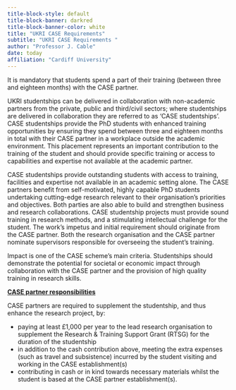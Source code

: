 ```yaml
---
title-block-style: default
title-block-banner: darkred
title-block-banner-color: white
title: "UKRI CASE Requirements"
subtitle: "UKRI CASE Requirements "
author: "Professor J. Cable"
date: today
affiliation: "Cardiff University"
---
```


It is mandatory that students spend a part of their training (between three and eighteen months) with the CASE partner.

UKRI studentships can be delivered in collaboration with non-academic partners from the private, public and third/civil sectors; where studentships are delivered in collaboration they are referred to as 'CASE studentships'. CASE studentships provide the PhD students with enhanced training opportunities by ensuring they spend between three and eighteen months in total with their CASE partner in a workplace outside the academic environment. This placement represents an important contribution to the training of the student and should provide specific training or access to capabilities and expertise not available at the academic partner.

CASE studentships provide outstanding students with access to training, facilities and expertise not available in an academic setting alone. The CASE partners benefit from self-motivated, highly capable PhD students undertaking cutting-edge research relevant to their organisation's priorities and objectives. Both parties are also able to build and strengthen business and research collaborations. CASE studentship projects must provide sound training in research methods, and a stimulating intellectual challenge for the student. The work's impetus and initial requirement should originate from the CASE partner. Both the research organisation and the CASE partner nominate supervisors responsible for overseeing the student's training.

Impact is one of the CASE scheme's main criteria. Studentships should demonstrate the potential for societal or economic impact through collaboration with the CASE partner and the provision of high quality training in research skills.

[**CASE partner responsibilities**]{.underline}

CASE partners are required to supplement the studentship, and thus enhance the research project, by:

-   paying at least £1,000 per year to the lead research organisation to supplement the Research & Training Support Grant (RTSG) for the duration of the studentship
-   in addition to the cash contribution above, meeting the extra expenses (such as travel and subsistence) incurred by the student visiting and working in the CASE establishment(s)
-   contributing in cash or in kind towards necessary materials whilst the student is based at the CASE partner establishment(s).
